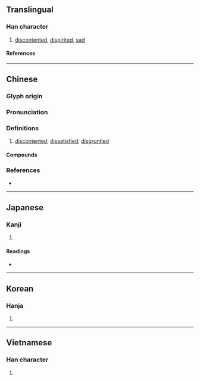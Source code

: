 {{also|快}}
{{character info}}
==Translingual==

===Han character===
{{Han char|rn=61|rad=心|as=05|sn=8|four=95030|canj=PLBK|ids=⿰忄央}}

# [[discontented]], [[dispirited]], [[sad]]

====References====
{{Han ref|kx=0380.030|dkj=10434|dj=0708.040|hdz=42285.050|uh=600F}}

----

==Chinese==
{{zh-forms}}

===Glyph origin===
{{Han etym}}

===Pronunciation===
{{zh-pron
|m=yàng
|c=joeng2,joeng3
|mc=y
|oc=y
|cat=a
}}

===Definitions===
{{zh-hanzi}}

# [[discontented]]; [[dissatisfied]]; [[disgruntled]]

====Compounds====
{{zh-der|怏怏|怏怏不安|怏怏不平|怏怏不悅|怏怏不樂|怏然|悒怏|怏悒|怏鬱}}

===References===
* {{R:yue:Hanzi}}

----

==Japanese==

===Kanji===
{{ja-kanji|grade=|rs=心05}}

# {{rfdef|ja|sort=心05}}

====Readings====
* {{ja-readings|on=[[よう]] (yō)|kun=[[うらむ]] (uramu)}}

----

==Korean==

===Hanja===
{{ko-hanja|hangeul=[[앙]]|eumhun=|rv=ang|mr=ang|y=ang}}

# {{rfdef|ko|sort=心05}}

----

==Vietnamese==

===Han character===
{{vi-readings|reading=ửng, ương, ưởng|rs=心05}}

# {{rfdef|vi|sort=心05}}